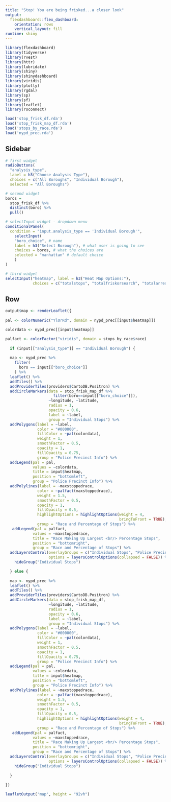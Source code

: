 ```yaml
---
title: "Stop! You are being frisked...a closer look"
output: 
  flexdashboard::flex_dashboard:
    orientation: rows
    vertical_layout: fill
runtime: shiny
---
```


```r
library(flexdashboard)
library(tidyverse)
library(rvest)
library(httr)
library(lubridate)
library(shiny)
library(shinydashboard)
library(viridis)
library(plotly)
library(rgdal)
library(sp)
library(sf)
library(leaflet)
library(rsconnect)
```

```r
load('stop_frisk_df.rda')
load('stop_frisk_map_df.rda')
load('stops_by_race.rda')
load('nypd_prec.rda')
```

Sidebar {.sidebar}
-----------------------------------------------------------------------

```r
# first widget
radioButtons(
  "analysis_type", 
  label = h3("Choose Analysis Type"),
  choices = c("All Boroughs", "Individual Borough"), 
  selected = "All Boroughs")

# second widget
boros = 
  stop_frisk_df %>% 
  distinct(boro) %>% 
  pull() 

# selectInput widget - dropdown menu
conditionalPanel(
  condition = "input.analysis_type == 'Individual Borough'",
    selectInput(
    "boro_choice", # name
    label = h3("Select Borough"), # what user is going to see
    choices = boros, # what the choices are
    selected = "manhattan" # default choice
    )
)

# third widget
selectInput("heatmap", label = h3("Heat Map Options:"),
            choices = c("totalstops", "totalfriskorsearch", "totalarrests"))
```

Row 
-----------------------------------------------------------------------

```r
output$map <- renderLeaflet({
  
pal <- colorNumeric("YlOrRd", domain = nypd_prec[[input$heatmap]])

colordata <- nypd_prec[[input$heatmap]]

palfact <- colorFactor("viridis", domain = stops_by_race$race)
    
  if (input[["analysis_type"]] == "Individual Borough") {
  
  map <- nypd_prec %>% 
    filter(
      boro == input[["boro_choice"]]
    ) %>% 
  leaflet() %>% 
  addTiles() %>% 
  addProviderTiles(providers$CartoDB.Positron) %>% 
  addCircleMarkers(data = stop_frisk_map_df %>% 
                     filter(boro==input[["boro_choice"]]),
                   ~longitude, ~latitude,
                   radius = 1,
                   opacity = 0.6,
                   label = ~label,
                   group = "Individual Stops") %>% 
  addPolygons(label = ~label,
              color = "#000000",
              fillColor = ~pal(colordata),
              weight = 1,
              smoothFactor = 0.5,
              opacity = 1,
              fillOpacity = 0.75,
              group = "Police Precinct Info") %>% 
  addLegend(pal = pal,
            values = ~colordata,
            title = input$heatmap,
            position = "bottomleft",
            group = "Police Precinct Info") %>% 
  addPolylines(label = ~maxstoppedrace,
              color = ~palfact(maxstoppedrace),
              weight = 1.5,
              smoothFactor = 0.5,
              opacity = 1,
              fillOpacity = 0.5,
              highlightOptions = highlightOptions(weight = 4,
                                                  bringToFront = TRUE),
              group = "Race and Percentage of Stops") %>% 
   addLegend(pal = palfact,
            values = ~maxstoppedrace,
            title = "Race Making Up Largest <br/> Percentage Stops",
            position = "bottomright",
            group = "Race and Percentage of Stops") %>% 
  addLayersControl(overlayGroups = c("Individual Stops", "Police Precinct Info", "Race and Percentage of Stops"),
                   options = layersControlOptions(collapsed = FALSE)) %>% 
    hideGroup("Individual Stops")

  } else {
    
  map <- nypd_prec %>% 
  leaflet() %>% 
  addTiles() %>% 
  addProviderTiles(providers$CartoDB.Positron) %>% 
  addCircleMarkers(data = stop_frisk_map_df,
                   ~longitude, ~latitude,
                   radius = 1,
                   opacity = 0.6,
                   label = ~label,
                   group = "Individual Stops") %>% 
  addPolygons(label = ~label,
              color = "#000000",
              fillColor = ~pal(colordata),
              weight = 1,
              smoothFactor = 0.5,
              opacity = 1,
              fillOpacity = 0.75,
              group = "Police Precinct Info") %>% 
  addLegend(pal = pal,
            values = ~colordata,
            title = input$heatmap,
            position = "bottomleft",
            group = "Police Precinct Info") %>% 
  addPolylines(label = ~maxstoppedrace,
              color = ~palfact(maxstoppedrace),
              weight = 1.5,
              smoothFactor = 0.5,
              opacity = 1,
              fillOpacity = 0.5,
              highlightOptions = highlightOptions(weight = 4,
                                                  bringToFront = TRUE),
              group = "Race and Percentage of Stops") %>% 
   addLegend(pal = palfact,
            values = ~maxstoppedrace,
            title = "Race Making Up Largest <br/> Percentage Stops",
            position = "bottomright",
            group = "Race and Percentage of Stops") %>% 
  addLayersControl(overlayGroups = c("Individual Stops", "Police Precinct Info", "Race and Percentage of Stops"),
                   options = layersControlOptions(collapsed = FALSE)) %>% 
    hideGroup("Individual Stops")
  
  }
  
})

leafletOutput('map', height = "92vh")
```


